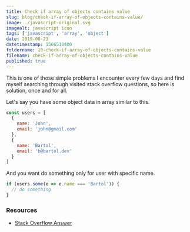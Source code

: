 ```yaml
---
title: Check if array of objects contains value
slug: blog/check-if-array-of-objects-contains-value/
image: ./javascript-original.svg
imagealt: javascript icon
tags: ['javascript', 'array', 'object']
date: 2019-08-23
datetimestamp: 1566518400
foldername: 18-check-if-array-of-objects-contains-value
filename: check-if-array-of-objects-contains-value
published: true
---
```


This is one of those simple problems I encounter every few days and find myself searching through visited stack overflow questions, so here is solution, once and for all.

Let's say you have some object data in array similar to this.

```js
const users = [
  {
    name: 'John',
    email: 'john@gmail.com'
  },
  {
    name: 'Bartol',
    email: 'b@bartol.dev'
  }
]
```

And you want do something only for user with specific name.

```js
if (users.some(e => e.name === 'Bartol')) {
  // do something
}
```

### Resources

- [Stack Overflow Answer](https://stackoverflow.com/a/8217584/11197595)
